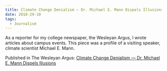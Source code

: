 ```yaml
---
title: Climate Change Denialism — Dr. Michael E. Mann Dispels Illusions
date: 2018-29-10
tags:
  - Journalism
---
```

As a reporter for my college newspaper, the Wesleyan Argus, I wrote articles about campus events. This piece was a profile of a visiting speaker, climate scientist Michael E. Mann.

Published in The Wesleyan Argus: [Climate Change Denialism — Dr. Michael E. Mann Dispels Illusions](http://wesleyanargus.com/2018/10/29/climate-change-denialism-dr-michael-e-mann-dispels-illusions/#)
